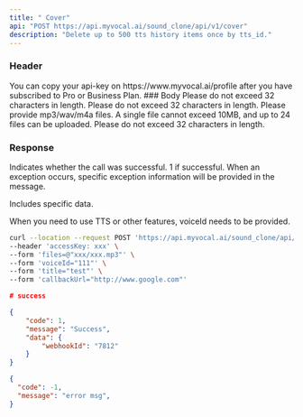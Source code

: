 ```yaml
---
title: " Cover"
api: "POST https://api.myvocal.ai/sound_clone/api/v1/cover"
description: "Delete up to 500 tts history items once by tts_id."
---
```

### Header
<ParamField header="accessKey"   type="string" required>
  You can copy your api-key on https://www.myvocal.ai/profile after you have subscribed to Pro or Business Plan.
</ParamField>
### Body
<ParamField body="voiceId" type="string" required>
  Please do not exceed 32 characters in length.
</ParamField>
<ParamField body="title" type="string" required>
  Please do not exceed 32 characters in length.
</ParamField>
<ParamField body="file" type="File" required>
  Please provide mp3/wav/m4a files. A single file cannot exceed 10MB, and up to 24 files can be uploaded.
</ParamField>
<ParamField body="callbackUrl" type="string" required>
  Please do not exceed 32 characters in length.
</ParamField>

### Response

<ResponseField name="code" type="number">
  Indicates whether the call was successful. 1 if successful.
</ResponseField>

<ResponseField name="message" type="string">
  When an exception occurs, specific exception information will be provided in the message.
</ResponseField>

<ResponseField name="data" type="object">

Includes specific data.

<Expandable title="Toggle object">

<ResponseField name="webhookId" type="string">
  When you need to use TTS or other features, voiceId needs to be provided.
</ResponseField>

</Expandable>

</ResponseField>

<RequestExample>

```bash Example Request
curl --location --request POST 'https://api.myvocal.ai/sound_clone/api/v1/cover' \
--header 'accessKey: xxx' \
--form 'files=@"xxx/xxx.mp3"' \
--form 'voiceId="111"' \
--form 'title="test"' \
--form 'callbackUrl="http://www.google.com"'
```
</RequestExample>

<ResponseExample>

```json  200（success）
# success

{
    "code": 1,
    "message": "Success",
    "data": {
        "webhookId": "7812"
    }
}
```
```json  200（fail）
{
  "code": -1,
  "message": "error msg",
}
```


</ResponseExample>
